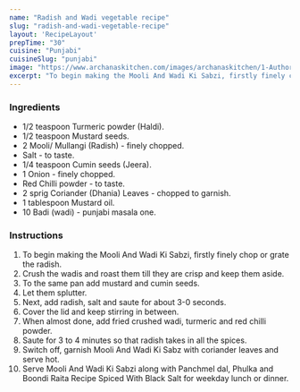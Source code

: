 ---
name: "Radish and Wadi vegetable recipe"
slug: "radish-and-wadi-vegetable-recipe"
layout: 'RecipeLayout'
prepTime: "30"
cuisine: "Punjabi"
cuisineSlug: "punjabi"
image: "https://www.archanaskitchen.com/images/archanaskitchen/1-Author/Smitha-Kalluraya/Mooli_and_Wadi_ki_Sabzi.jpg"
excerpt: "To begin making the Mooli And Wadi Ki Sabzi, firstly finely chop or grate the radish"
---

### Ingredients

- 1/2 teaspoon Turmeric powder (Haldi).
- 1/2 teaspoon Mustard seeds.
- 2 Mooli/ Mullangi (Radish) - finely chopped.
- Salt - to taste.
- 1/4 teaspoon Cumin seeds (Jeera).
- 1 Onion - finely chopped.
- Red Chilli powder - to taste.
- 2 sprig Coriander (Dhania) Leaves - chopped to garnish.
- 1 tablespoon Mustard oil.
- 10 Badi (wadi) - punjabi masala one.

### Instructions

1. To begin making the Mooli And Wadi Ki Sabzi, firstly finely chop or grate the radish.
1. Crush the wadis and roast them till they are crisp and keep them aside.
1. To the same pan add mustard and cumin seeds.
1. Let them splutter.
1. Next, add radish, salt and saute for about 3-0 seconds.
1. Cover the lid and keep stirring in between.
1. When almost done, add fried crushed wadi, turmeric and red chilli powder.
1. Saute for 3 to 4 minutes so that radish takes in all the spices.
1. Switch off, garnish Mooli And Wadi Ki Sabz with coriander leaves and serve hot.
1. Serve Mooli And Wadi Ki Sabzi along with Panchmel dal, Phulka and Boondi Raita Recipe Spiced With Black Salt for weekday lunch or dinner.
